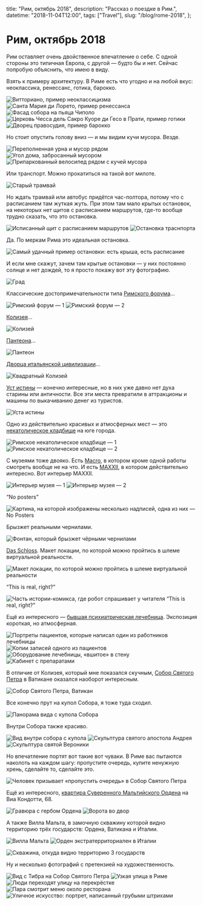   title: "Рим, октябрь 2018",
  description: "Рассказ о поездке в Рим.",
  datetime: "2018-11-04T12:00",
  tags: ["Travel"],
  slug: "/blog/rome-2018",
};

# Рим, октябрь 2018

Рим оставляет очень двойственное впечатление о себе. С одной стороны это типичная Европа, с другой — будто бы и нет. Сейчас попробую объяснить, что имею в виду.

Взять к примеру архитектуру. В Риме есть что угодно и на любой вкус: неоклассика, ренессанс, готика, барокко.

![Витториано, пример неоклассицизма](/img/blog/rome-2018/1.jpg)
![Санта Мария ди Лорето, пример ренессанса](/img/blog/rome-2018/2.jpg)
![Фасад собора на пьяца Чиполо](/img/blog/rome-2018/3.jpg)
![Церковь Чесса дель Сакро Куоре ди Гесо в Прати, пример готики](/img/blog/rome-2018/4.jpg)
![Дворец правосудия, пример барокко](/img/blog/rome-2018/5.jpg)

Но стоит опустить голову вниз — и мы видим кучи мусора. Везде.

![Переполненная урна и мусор рядом](/img/blog/rome-2018/6.jpg)
![Угол дома, забросанный мусором](/img/blog/rome-2018/7.jpg)
![Припаркованный велосипед рядом с кучей мусора](/img/blog/rome-2018/8.jpg)

Или транспорт. Можно прокатиться на такой вот милоте.

![Старый трамвай](/img/blog/rome-2018/9.jpg)

Но ждать трамвай или автобус придётся час-полтора, потому что с расписанием там жуткая жуть. При этом там мало крытых остановок, на некоторых нет щитов с расписанием маршрутов, где-то вообще трудно сказать, что это остановка.

![Исписанный щит с расписанием маршрутов](/img/blog/rome-2018/10.jpg)
![Остановка траснпорта](/img/blog/rome-2018/11.jpg)

Да. По меркам Рима это идеальная остановка.

![Самый удачный пример остановки: есть крыша, есть расписание](/img/blog/rome-2018/12.jpg)

И если мне скажут, зачем там крытые остановки — у них постоянно солнце и нет дождей, то я просто покажу вот эту фотографию.

![Град](/img/blog/rome-2018/13.jpg)

Классические достопримечательности типа [Римского форума](https://ru.wikipedia.org/wiki/Римский_форум)...

![Римский форум — 1](/img/blog/rome-2018/14.jpg)
![Римский форум — 2](/img/blog/rome-2018/15.jpg)

[Колизея](https://ru.wikipedia.org/wiki/Колизей)...

![Колизей](/img/blog/rome-2018/16.jpg)

[Пантеона](<https://ru.wikipedia.org/wiki/Пантеон_(Рим)>)...

![Пантеон](/img/blog/rome-2018/18.jpg)

[Дворца итальянской цивилизации](https://ru.wikipedia.org/wiki/Дворец_итальянской_цивилизации)...

![Квадратный Колизей](/img/blog/rome-2018/17.jpg)

[Уст истины](https://ru.wikipedia.org/wiki/Уста_истины) — конечно интересные, но в них уже давно нет духа старины или античности. Все эти места превратили в аттракционы и машины по выкачиванию денег из туристов.

![Уста истины](/img/blog/rome-2018/19.jpg)

Одно из действительно красивых и атмосферных мест — это [некатолическое кладбище](https://ru.wikipedia.org/wiki/Римское_некатолическое_кладбище) на юге города.

![Римское некатолическое кладбище — 1](/img/blog/rome-2018/20.jpg)
![Римское некатолическое кладбище — 2](/img/blog/rome-2018/21.jpg)

С музеями тоже двояко. Есть [Macro](https://www.museomacro.it), в котором кроме одной работы смотреть вообще не на что. И есть [MAXXII](https://www.maxxi.art), в котором действительно интересно. Вот интерьер MAXXII.

![Интерьер музея — 1](/img/blog/rome-2018/22.jpg)
![Интерьер музея — 2](/img/blog/rome-2018/23.jpg)

“No posters”

![Картина, на которой изображены несколько надписей, одна из них — No Posters](/img/blog/rome-2018/24.jpg)

Брызжет реальными чернилами.

![Фонтан, который брызжет чёрными чернилами](/img/blog/rome-2018/25.jpg)

[Das Schloss](<https://ru.wikipedia.org/wiki/Замок_(роман)>). Макет локации, по которой
можно пройтись в шлеме виртуальной реальности.

![Макет локации, по которой можно пройтись в шлеме виртуальной реальности](/img/blog/rome-2018/26.jpg)

“This is real, right?”

![Часть истории-комикса, где робот спрашивает у читателя “This is real, right?”](/img/blog/rome-2018/27.jpg)

Ещё из интересного — [бывшая психиатрическая лечебница](http://www.museodellamente.it). Экспозиция короткая, но атмосферная.

![Портреты пациентов, которые написал один из работников лечебницы](/img/blog/rome-2018/28.jpg)
![Копии записей одного из пациентов](/img/blog/rome-2018/29.jpg)
![Оборудование лечебницы, «вшитое» в стену](/img/blog/rome-2018/30.jpg)
![Кабинет с препаратами](/img/blog/rome-2018/31.jpg)

В отличие от Колизея, который мне показался скучным, [Собор Святого Петра](https://ru.wikipedia.org/wiki/Собор_Святого_Петра) в Ватикане оказался наоборот интересным.

![Собор Святого Петра, Ватикан](/img/blog/rome-2018/32.jpg)

Все конечно прут на купол Собора, я тоже туда сходил.

![Панорама вида с купола Собора](/img/blog/rome-2018/33.jpg)

Внутри Собора также красиво.

![Вид внутри собора с купола](/img/blog/rome-2018/34.jpg)
![Скульптура святого апостола Андрея](/img/blog/rome-2018/35.jpg)
![Скульптура святой Вероники](/img/blog/rome-2018/36.jpg)

Но впечатление портят вот такие вот чуваки. В Риме вас пытаются наколоть на каждом шагу: пропустите очередь, купите ненужную хрень, сделайте то, сделайте это.

![Человек призывает «пропустить очередь» в Собор Святого Петра](/img/blog/rome-2018/37.jpg)

Ещё из интересного, [квартира Суверенного Мальтийского Ордена](http://www.cheap-trip.eu/ru/2013/02/21/maltyjskyj-orden-ynteresnyij-anklav-v-ryme-kak-pobyivat-v-samom-malenkom-hosudarstve-myra-kotoroe-prazdnuet-svoe-900-letye-2/) на Виа Кондотти, 68.

![Гравюра с гербом Ордена](/img/blog/rome-2018/38.jpg)
![Ворота во двор](/img/blog/rome-2018/39.jpg)

А также Вилла Мальта, в замочную скважину которой видно территорию трёх государств: Ордена, Ватикана и Италии.

![Вилла Мальта](/img/blog/rome-2018/40.jpg)
![Орден экстратерриториален в Италии](/img/blog/rome-2018/41.jpg)

![Скважина, откуда видно территорию 3 государств](/img/blog/rome-2018/42.jpg)

Ну и несколько фотографий с претензией на художественность.

![Вид с Тибра на Собор Святого Петра](/img/blog/rome-2018/43.jpg)
![Узкая улица в Риме](/img/blog/rome-2018/44.jpg)
![Люди переходят улицу на перекрёстке](/img/blog/rome-2018/45.jpg)
![Пара смотрит меню около ресторана](/img/blog/rome-2018/46.jpg)
![Уличное искусство: портрет, написанный грубыми штрихами](/img/blog/rome-2018/47.jpg)
